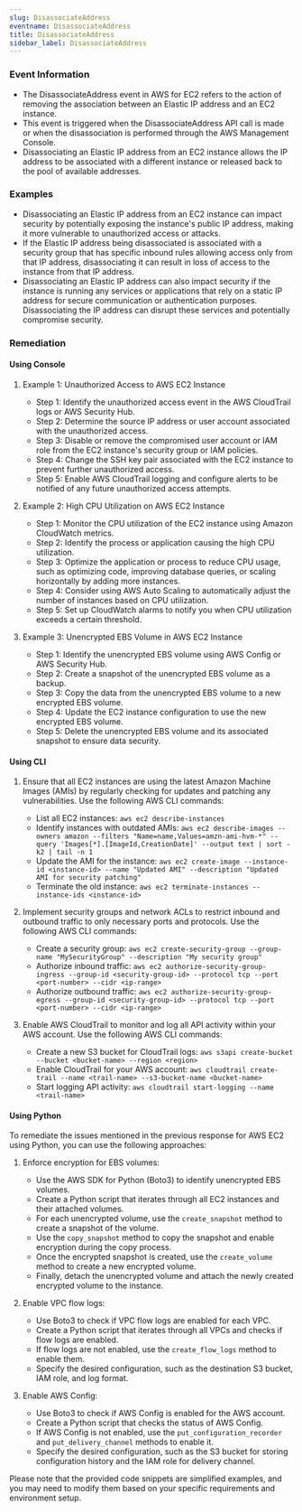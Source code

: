 ```yaml
--- 
slug: DisassociateAddress
eventname: DisassociateAddress
title: DisassociateAddress
sidebar_label: DisassociateAddress
---
```

                       
### Event Information

- The DisassociateAddress event in AWS for EC2 refers to the action of removing the association between an Elastic IP address and an EC2 instance.
- This event is triggered when the DisassociateAddress API call is made or when the disassociation is performed through the AWS Management Console.
- Disassociating an Elastic IP address from an EC2 instance allows the IP address to be associated with a different instance or released back to the pool of available addresses.


### Examples

- Disassociating an Elastic IP address from an EC2 instance can impact security by potentially exposing the instance's public IP address, making it more vulnerable to unauthorized access or attacks.
- If the Elastic IP address being disassociated is associated with a security group that has specific inbound rules allowing access only from that IP address, disassociating it can result in loss of access to the instance from that IP address.
- Disassociating an Elastic IP address can also impact security if the instance is running any services or applications that rely on a static IP address for secure communication or authentication purposes. Disassociating the IP address can disrupt these services and potentially compromise security.

### Remediation

#### Using Console

1. Example 1: Unauthorized Access to AWS EC2 Instance
   - Step 1: Identify the unauthorized access event in the AWS CloudTrail logs or AWS Security Hub.
   - Step 2: Determine the source IP address or user account associated with the unauthorized access.
   - Step 3: Disable or remove the compromised user account or IAM role from the EC2 instance's security group or IAM policies.
   - Step 4: Change the SSH key pair associated with the EC2 instance to prevent further unauthorized access.
   - Step 5: Enable AWS CloudTrail logging and configure alerts to be notified of any future unauthorized access attempts.

2. Example 2: High CPU Utilization on AWS EC2 Instance
   - Step 1: Monitor the CPU utilization of the EC2 instance using Amazon CloudWatch metrics.
   - Step 2: Identify the process or application causing the high CPU utilization.
   - Step 3: Optimize the application or process to reduce CPU usage, such as optimizing code, improving database queries, or scaling horizontally by adding more instances.
   - Step 4: Consider using AWS Auto Scaling to automatically adjust the number of instances based on CPU utilization.
   - Step 5: Set up CloudWatch alarms to notify you when CPU utilization exceeds a certain threshold.

3. Example 3: Unencrypted EBS Volume in AWS EC2 Instance
   - Step 1: Identify the unencrypted EBS volume using AWS Config or AWS Security Hub.
   - Step 2: Create a snapshot of the unencrypted EBS volume as a backup.
   - Step 3: Copy the data from the unencrypted EBS volume to a new encrypted EBS volume.
   - Step 4: Update the EC2 instance configuration to use the new encrypted EBS volume.
   - Step 5: Delete the unencrypted EBS volume and its associated snapshot to ensure data security.

#### Using CLI

1. Ensure that all EC2 instances are using the latest Amazon Machine Images (AMIs) by regularly checking for updates and patching any vulnerabilities. Use the following AWS CLI commands:

   - List all EC2 instances: `aws ec2 describe-instances`
   - Identify instances with outdated AMIs: `aws ec2 describe-images --owners amazon --filters "Name=name,Values=amzn-ami-hvm-*" --query 'Images[*].[ImageId,CreationDate]' --output text | sort -k2 | tail -n 1`
   - Update the AMI for the instance: `aws ec2 create-image --instance-id <instance-id> --name "Updated AMI" --description "Updated AMI for security patching"`
   - Terminate the old instance: `aws ec2 terminate-instances --instance-ids <instance-id>`

2. Implement security groups and network ACLs to restrict inbound and outbound traffic to only necessary ports and protocols. Use the following AWS CLI commands:

   - Create a security group: `aws ec2 create-security-group --group-name "MySecurityGroup" --description "My security group"`
   - Authorize inbound traffic: `aws ec2 authorize-security-group-ingress --group-id <security-group-id> --protocol tcp --port <port-number> --cidr <ip-range>`
   - Authorize outbound traffic: `aws ec2 authorize-security-group-egress --group-id <security-group-id> --protocol tcp --port <port-number> --cidr <ip-range>`

3. Enable AWS CloudTrail to monitor and log all API activity within your AWS account. Use the following AWS CLI commands:

   - Create a new S3 bucket for CloudTrail logs: `aws s3api create-bucket --bucket <bucket-name> --region <region>`
   - Enable CloudTrail for your AWS account: `aws cloudtrail create-trail --name <trail-name> --s3-bucket-name <bucket-name>`
   - Start logging API activity: `aws cloudtrail start-logging --name <trail-name>`

#### Using Python

To remediate the issues mentioned in the previous response for AWS EC2 using Python, you can use the following approaches:

1. Enforce encryption for EBS volumes:
   - Use the AWS SDK for Python (Boto3) to identify unencrypted EBS volumes.
   - Create a Python script that iterates through all EC2 instances and their attached volumes.
   - For each unencrypted volume, use the `create_snapshot` method to create a snapshot of the volume.
   - Use the `copy_snapshot` method to copy the snapshot and enable encryption during the copy process.
   - Once the encrypted snapshot is created, use the `create_volume` method to create a new encrypted volume.
   - Finally, detach the unencrypted volume and attach the newly created encrypted volume to the instance.

2. Enable VPC flow logs:
   - Use Boto3 to check if VPC flow logs are enabled for each VPC.
   - Create a Python script that iterates through all VPCs and checks if flow logs are enabled.
   - If flow logs are not enabled, use the `create_flow_logs` method to enable them.
   - Specify the desired configuration, such as the destination S3 bucket, IAM role, and log format.

3. Enable AWS Config:
   - Use Boto3 to check if AWS Config is enabled for the AWS account.
   - Create a Python script that checks the status of AWS Config.
   - If AWS Config is not enabled, use the `put_configuration_recorder` and `put_delivery_channel` methods to enable it.
   - Specify the desired configuration, such as the S3 bucket for storing configuration history and the IAM role for delivery channel.

Please note that the provided code snippets are simplified examples, and you may need to modify them based on your specific requirements and environment setup.


 